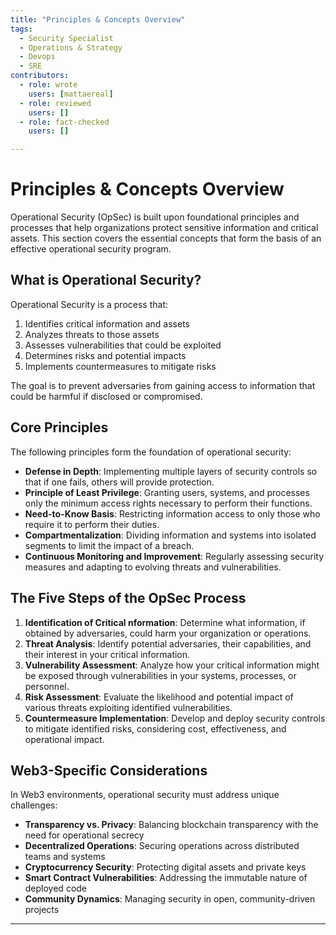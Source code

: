 ```yaml
---
title: "Principles & Concepts Overview"
tags:
  - Security Specialist
  - Operations & Strategy
  - Devops
  - SRE
contributors:
  - role: wrote
    users: [mattaereal]
  - role: reviewed
    users: []
  - role: fact-checked
    users: []

---
```




<TagProvider>
<TagFilter />

# Principles & Concepts Overview

<TagList tags={frontmatter.tags} />
<AttributionList contributors={frontmatter.contributors} />

Operational Security (OpSec) is built upon foundational principles and processes that help organizations protect sensitive information and critical assets. This section covers the essential concepts that form the basis of an effective operational security program.

## What is Operational Security?

Operational Security is a process that:

1. Identifies critical information and assets
2. Analyzes threats to those assets
3. Assesses vulnerabilities that could be exploited
4. Determines risks and potential impacts
5. Implements countermeasures to mitigate risks

The goal is to prevent adversaries from gaining access to information that could be harmful if disclosed or compromised.

## Core Principles

The following principles form the foundation of operational security:

- **Defense in Depth**: Implementing multiple layers of security controls so that if one fails, others will provide protection.
- **Principle of Least Privilege**: Granting users, systems, and processes only the minimum access rights necessary to perform their functions.
- **Need-to-Know Basis**: Restricting information access to only those who require it to perform their duties.
- **Compartmentalization**: Dividing information and systems into isolated segments to limit the impact of a breach.
- **Continuous Monitoring and Improvement**: Regularly assessing security measures and adapting to evolving threats and vulnerabilities.

## The Five Steps of the OpSec Process

1. **Identification of Critical nformation**: Determine what information, if obtained by adversaries, could harm your organization or operations.
2. **Threat Analysis**: Identify potential adversaries, their capabilities, and their interest in your critical information.
3. **Vulnerability Assessment**: Analyze how your critical information might be exposed through vulnerabilities in your systems, processes, or personnel.
4. **Risk Assessment**: Evaluate the likelihood and potential impact of various threats exploiting identified vulnerabilities.
5. **Countermeasure Implementation**: Develop and deploy security controls to mitigate identified risks, considering cost, effectiveness, and operational impact.

## Web3-Specific Considerations

In Web3 environments, operational security must address unique challenges:

- **Transparency vs. Privacy**: Balancing blockchain transparency with the need for operational secrecy
- **Decentralized Operations**: Securing operations across distributed teams and systems
- **Cryptocurrency Security**: Protecting digital assets and private keys
- **Smart Contract Vulnerabilities**: Addressing the immutable nature of deployed code
- **Community Dynamics**: Managing security in open, community-driven projects

---

</TagProvider>
<ContributeFooter />